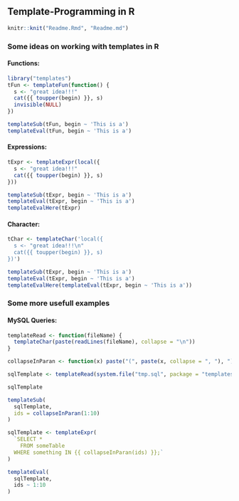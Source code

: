 ## Template-Programming in R

```r
knitr::knit("Readme.Rmd", "Readme.md")
```

### Some ideas on working with templates in R

#### Functions:

```r
library("templates")
tFun <- templateFun(function() {
  s <- "great idea!!!"
  cat({{ toupper(begin) }}, s)
  invisible(NULL)
})

templateSub(tFun, begin ~ 'This is a')
templateEval(tFun, begin ~ 'This is a')
```


#### Expressions:

```r
tExpr <- templateExpr(local({
  s <- "great idea!!!"
  cat({{ toupper(begin) }}, s)
}))

templateSub(tExpr, begin ~ 'This is a')
templateEval(tExpr, begin ~ 'This is a')
templateEvalHere(tExpr)
```


#### Character:

```r
tChar <- templateChar('local({
  s <- "great idea!!!\n"
  cat({{ toupper(begin) }}, s)
})')

templateSub(tExpr, begin ~ 'This is a')
templateEval(tExpr, begin ~ 'This is a')
templateEvalHere(templateEval(tExpr, begin ~ 'This is a'))
```


### Some more usefull examples

#### MySQL Queries:

```r
templateRead <- function(fileName) {
  templateChar(paste(readLines(fileName), collapse = "\n"))
}

collapseInParan <- function(x) paste("(", paste(x, collapse = ", "), ")")

sqlTemplate <- templateRead(system.file("tmp.sql", package = "templates"))

sqlTemplate

templateSub(
  sqlTemplate,
  ids = collapseInParan(1:10)
)

sqlTemplate <- templateExpr(
  `SELECT *
    FROM someTable
  WHERE something IN {{ collapseInParan(ids) }};`
)

templateEval(
  sqlTemplate, 
  ids ~ 1:10
)
```

